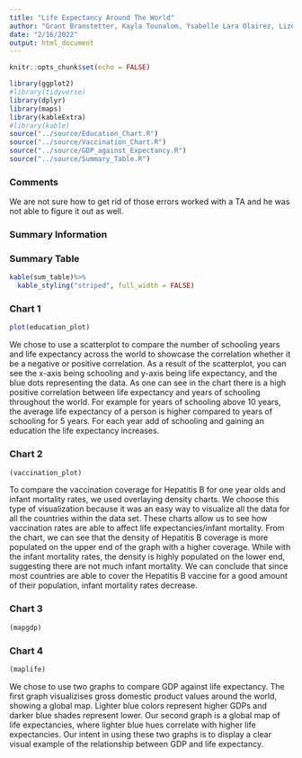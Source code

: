```yaml
---
title: "Life Expectancy Around The World"
author: "Grant Branstetter, Kayla Tounalom, Ysabelle Lara Olairez, Lizeth Velderrain-Lopez"
date: "2/16/2022"
output: html_document
---
```

```r
knitr::opts_chunk$set(echo = FALSE)
```
```r
library(ggplot2)
#library(tidyverse)
library(dplyr)
library(maps)
library(kableExtra)
#library(kable)
source("../source/Education_Chart.R")
source("../source/Vaccination_Chart.R")
source("../source/GDP_against_Expectancy.R")
source("../source/Summary_Table.R")

```
### Comments 
We are not sure how to get rid of those errors worked with a TA and he was not able to figure it out as well.

### Summary Information


### Summary Table 
```r
kable(sum_table)%>%
  kable_styling("striped", full_width = FALSE)

```
### Chart 1
```r
plot(education_plot)
```


We chose to use a scatterplot to compare the number of schooling years and life expectancy across the world to showcase the correlation whether it be a negative or positive correlation. As a result of the scatterplot, you can see the x-axis being schooling and y-axis being life expectancy, and the blue dots representing the data. As one can see in the chart there is a high positive correlation between life expectancy and years of schooling throughout the world. For example for years of schooling above 10 years, the average life expectancy of a person is higher compared to years of schooling for 5 years. For each year add of schooling and gaining an education the life expectancy increases. 

### Chart 2 
```r
(vaccination_plot)
```

To compare the vaccination coverage for Hepatitis B for one year olds and infant mortality rates, we used overlaying density charts. We choose this type of visualization because it was an easy way to visualize all the data for all the countries within the data set. These charts allow us to see how vaccination rates are able to affect life expectancies/infant mortality. From the chart, we can see that the density of Hepatitis B coverage is more populated on the upper end of the graph with a higher coverage. While with the infant mortality rates, the density is highly populated on the lower end, suggesting there are not much infant mortality. We can conclude that since most countries are able to cover the Hepatitis B vaccine for a good amount of their population, infant mortality rates decrease. 
 

### Chart 3 
```r
(mapgdp)
```

### Chart 4
```r
(maplife)
```

We chose to use two graphs to compare GDP against life expectancy. The first graph visualizises gross domestic product values around the world, showing a global map. Lighter blue colors represent higher GDPs and darker blue shades represent lower. Our second graph is a global map of life expectancies, where lighter blue hues correlate with higher life expectancies. Our intent in using these two graphs is to display a clear visual example of the relationship between GDP and life expectancy. 
